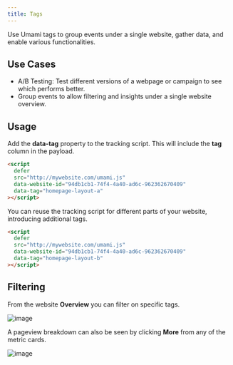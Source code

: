 ```yaml
---
title: Tags
---
```


Use Umami tags to group events under a single website, gather data, and enable various functionalities.

## Use Cases

- A/B Testing: Test different versions of a webpage or campaign to see which performs better.
- Group events to allow filtering and insights under a single website overview.

## Usage

Add the **data-tag** property to the tracking script. This will include the **tag** column in the payload.

```html
<script
  defer
  src="http://mywebsite.com/umami.js"
  data-website-id="94db1cb1-74f4-4a40-ad6c-962362670409"
  data-tag="homepage-layout-a"
></script>
```

You can reuse the tracking script for different parts of your website, introducing additional tags.

```html
<script
  defer
  src="http://mywebsite.com/umami.js"
  data-website-id="94db1cb1-74f4-4a40-ad6c-962362670409"
  data-tag="homepage-layout-b"
></script>
```

## Filtering

From the website **Overview** you can filter on specific tags.

![image](/images/docs/v3/tag-filters.png)

A pageview breakdown can also be seen by clicking **More** from any of the metric cards.

![image](/images/docs/v3/tag-details.png)

